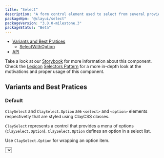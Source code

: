 ```yaml
---
title: "Select"
description: "A form control element used to select from several provided options and enter data."
packageNpm: "@clayui/select"
packageVersion: "3.0.0-milestone.3"
packageStatus: "Beta"
---
```



<div class="nav-toc-absolute">
<div class="nav-toc">

- [Variants and Best Pratices](#variants-and-best-pratices)
    - [SelectWithOption](#selectwithoption)
- [API](#api)

</div>
</div>

<div class="clay-site-alert alert alert-warning">
    Take a look at our <a href="https://storybook-clayui.netlify.com/?path=/story/clayselect--with-low-level-apis-composition">Storybook</a> for more information about this component.
</div>

<div class="clay-site-alert alert alert-info">
	Check the <a href="https://liferay.design/lexicon/">Lexicon</a> <a href="https://liferay.design/lexicon/core-components/forms/selector/">Selectors Pattern</a> for a more in-depth look at the motivations and proper usage of this component.
</div>

## Variants and Best Pratices

### Default

`ClaySelect` and `ClaySelect.Option` are `<select>` and `<option>` elements respectivetly that are styled using ClayCSS classes.

`ClaySelect` represents a control that provides a menu of options (`ClaySelect.Option`). `ClaySelect.Option` defines an option in a select list.

Use `ClaySelect.Option` for wrapping an option item.

<Select />

### SelectWithOption

If you use ClaySelect only for simple cases that do not need props for [`options`](#api-options), you can use `<ClaySelectWithOption />` which will have the same result as the previous version.

<SelectWithOption />

## API

ClaySelect have the same React API of `<select>` element. Also, `ClaySelect.Option` has the same API of `<option>` React element.

### SelectWithOption

<div>
    [APITable "clay-select/src/SelectWithOption.tsx"]
</div>

